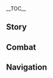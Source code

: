 {{CharacterTabs}}
{{LanguageTabs}}
__TOC__
==Story==
{{VO/Story
|character           = Wriothesley
|language            = ja
|name                = リオセスリ

|vo_01_01_title      = 初めまして…
|vo_01_01_subtitle   = Hello
|vo_01_01_file       = VO_{language}{character} Hello.ogg
|vo_01_01_tx         = どうも、用件を簡潔に説明してくれるかい。ん？仕事の件じゃない？そっちのほうが逆に緊張するんだがな。<br>とにかくまあ、座ってくれ。ついでに、俺のことは「公爵」と呼ぶといい。あいつらがみんなこう呼ぶもんだから、もう慣れちまった。
|vo_01_01_rm         = Doumo, youken wo kanketsu ni setsumei shite kureru kai. N? Shigoto no ken ja nai? Socchi no hou ga gyaku ni kinchou suru nda ga na.<br>Tonikaku maa, suwatte kure. Tsuide ni, ore no koto wa "Koushaku" to yobu to ii. Aitsura ga minna kou yobu mon dakara, mou narechimatta.
|vo_02_01_title      = 世間話·ステッカー
|vo_02_01_subtitle   = Chat: Stickers
|vo_02_01_file       = VO_{language}{character} Chat - Stickers.ogg
|vo_02_01_tx         = 俺の背中にメリュジーヌが描いたステッカーが貼ってあったら、剥がしてくれるかい？
|vo_02_01_rm         = Ore no senaka ni Meryujiinu ga kaita sutekkaa ga hatte attara, hagashite kureru kai?
|vo_02_02_title      = 世間話·ペット
|vo_02_02_subtitle   = Chat: Pets
|vo_02_02_file       = VO_{language}{character} Chat - Pets.ogg
|vo_02_02_tx         = 執務室でペットを飼おうかと考えたことがあったが、日差しすら届かない場所で暮らすなんて、犬や猫が可哀そうすぎると思ってやめたんだ。
|vo_02_02_rm         = Shitsumushitsu de petto wo kaou ka to kangaeta koto ga atta ga, hizashi sura todokanai basho de kurasu nante, inu ya neko ga kawaisou sugiru to omotte yameta nda.
|vo_02_03_title      = 世間話·忠告
|vo_02_03_subtitle   = Chat: Words of Advice
|vo_02_03_file       = VO_{language}{character} Chat - Words of Advice.ogg
|vo_02_03_tx         = 違法行為はしないように。他に何か言っておくことはあったか&mdash;&mdash;ああ、違法行為はやめておいてくれ。
|vo_02_03_rm         = Ihou koui wa shinai you ni. Hoka ni nani ka itte oku koto wa atta ka{{lmdash}} Aa, ihou koui wa yamete oite kure.
|vo_03_01_title      = 雨の日…
|vo_03_01_subtitle   = When It Rains
|vo_03_01_file       = VO_{language}{character} When It Rains.ogg
|vo_03_01_tx         = 雨か？それならよかった。メロピデ要塞で頭の上から水が降ってきたら、それこそ大問題だがな。
|vo_03_01_rm         = Ame ka? Sore nara yokatta. Meropide Yousai de atama no ue kara mizu ga futte kitara, sore koso daimondai da ga na.
|vo_03_02_title      = 雷の日…
|vo_03_02_subtitle   = When Thunder Strikes
|vo_03_02_file       = VO_{language}{character} When Thunder Strikes.ogg
|vo_03_02_tx         = 心の中にやましいことがない限りは、こんな天気でも安眠できるはずさ。
|vo_03_02_rm         = Kokoro no naka ni yamashii koto ga nai kagiri wa, konna tenki de mo anmin dekiru hazu sa.
|vo_03_03_title      = 雪の日…
|vo_03_03_subtitle   = When It Snows
|vo_03_03_file       = VO_{language}{character} When It Snows.ogg
|vo_03_03_tx         = ふむ…水の下の寒さとはやっぱり違うな。
|vo_03_03_rm         = Fumu... Mizu no shita no samusa to wa yappari chigau na.
|vo_03_04_title      = 晴れの日…
|vo_03_04_subtitle   = When the Sun Is Out
|vo_03_04_file       = VO_{language}{character} When the Sun Is Out.ogg
|vo_03_04_tx         = 「太陽の下、新しきものは何ひとつなし」と言うが、いい場所を見つけてピクニックができそうだぞ。
|vo_03_04_rm         = "Taiyou no shita, atarashiki mono wa nani hitotsu nashi" to iu ga, ii basho wo mitsukete pikunikku ga dekisou da zo.
|vo_04_01_title      = おはよう…
|vo_04_01_subtitle   = Good Morning
|vo_04_01_file       = VO_{language}{character} Good Morning.ogg
|vo_04_01_tx         = おはよう。朝刊の天気予報にはどう書いてあった？
|vo_04_01_rm         = Ohayou. Choukan no tenki youhou ni wa dou kaite atta?
|vo_04_02_title      = こんにちは…
|vo_04_02_subtitle   = Good Afternoon
|vo_04_02_file       = VO_{language}{character} Good Afternoon.ogg
|vo_04_02_tx         = この時間帯の特別許可食堂は混んでるからな…執務室まで運んでもらおう。
|vo_04_02_rm         = Kono jikantai no tokubetsu kyokka shokudou wa konderu kara na... Shitsumushitsu made hakonde moraou.
|vo_04_03_title      = こんばんは…
|vo_04_03_subtitle   = Good Evening
|vo_04_03_file       = VO_{language}{character} Good Evening.ogg
|vo_04_03_tx         = もうこんな時間か？アフタヌーンティーを飲み終えたばっかりかと思ってたんだが。
|vo_04_03_rm         = Mou konna jikan ka? Afutanuun tii wo nomioeta bakkari ka to omotteta nda ga.
|vo_04_04_title      = おやすみ…
|vo_04_04_subtitle   = Good Night
|vo_04_04_file       = VO_{language}{character} Good Night.ogg
|vo_04_04_tx         = おやすみ。俺ももう少ししたら寝るさ。この夜の静けさを借りて、色々清算しようと思ってな。
|vo_04_04_rm         = Oyasumi. Ore mo mou sukoshi shitara neru sa. Kono yoru no shizukesa wo karite, iroiro seisan shiyou to omotte na.
|vo_05_01_title      = リオセスリ自身について·誤解
|vo_05_01_subtitle   = About {character}: Misunderstanding
|vo_05_01_file       = VO_{language}{character} About {character} - Misunderstanding.ogg
|vo_05_01_tx         = 俺のことを深すぎる謎に包まれた人物とか、全能すぎる人物だと思ってくれているやつが多いみたいだが…あいにく俺は、二つの目と二つの耳しか持ち合わせてないんだ。メロピデ要塞の隅々にまで、目や耳が届くわけないだろ？
|vo_05_01_rm         = Ore no koto wo fukasugiru nazo ni tsutsumareta jinbutsu to ka, zennou sugiru jinbutsu da to omotte kurete iru yatsu ga ooi mitai da ga... Ainiku ore wa, futatsu no me to futatsu no mimi shika mochiawasete nai nda. Meropide Yousai no sumizumi ni made, me ya mimi ga todoku wake nai daro?
|vo_05_02_title      = リオセスリ自身について·小憩
|vo_05_02_subtitle   = About {character}: Small Breaks
|vo_05_02_quest      = Reborn in the Land of Grievances
|vo_05_02_friendship = 4
|vo_05_02_file       = VO_{language}{character} About {character} - Small Breaks.ogg
|vo_05_02_tx         = 俺の刑期はとっくに終わってるから、今は自由な市民さ。もちろん水の上をぶらつくことだってできる。<br>&mdash;&mdash;案ずることはない。俺がずっと居座ってないとメロピデ要塞が安定して運転できないなんて、かえって不健全だろ？
|vo_05_02_rm         = Ore no keiki wa tokku ni owatteru kara, ima wa jiyuu-na shimin sa. Mochiron mizu no ue wo buratsuku koto datte dekiru.<br>{{lmdash}}Anzuru koto wa nai. Ore ga zutto isuwatte nai to Meropide Yousai ga antei shite unten dekinai nante, kaette fukenzen daro?
|vo_06_01_title      = 収監について…
|vo_06_01_subtitle   = About Us: Committing to Jail
|vo_06_01_quest      = Cataclysm's Quickening
|vo_06_01_file       = VO_{language}{character} About Us - Committing to Jail.ogg
|vo_06_01_tx         = 俺が誰かに抱く第一印象は、たいてい収監登録リストから来てる。どうやらあんたも例外じゃないらしい。
|vo_06_01_rm         = Ore ga dare ka ni idaku daiichi inshou wa, taitei shuukan touroku risuto kara kiteru. Dou yara anta mo reigai ja nai rashii.
|vo_06_02_title      = 釈放について…
|vo_06_02_subtitle   = About Us: Finishing the Jail Term
|vo_06_02_quest      = Cataclysm's Quickening
|vo_06_02_friendship = 6
|vo_06_02_file       = VO_{language}{character} About Us - Finishing the Jail Term.ogg
|vo_06_02_tx         = 利益のやりとりがなくなって、初めて友達になれるって言うだろ？今から始めてもいいぞ。
|vo_06_02_rm         = Rieki no  yaritori ga naku natte, hajimete tomodachi ni nareru tte iu daro? Ima kara hajimete mo ii zo.
|vo_07_01_title      = 「神の目」について…
|vo_07_01_subtitle   = About the [[Vision]]
|vo_07_01_friendship = 4
|vo_07_01_file       = VO_{language}{character} About the Vision.ogg
|vo_07_01_tx         = 昔、囚人から化学薬品を使って元素を使う方法を学んだことがある。「神の目」の配布をどの部門が管理してるのかは知らないが、これくらいの分不相応は、気にしないらしいな。
|vo_07_01_rm         = Mukashi, shuujin kara kagaku yakuhin wo tsukatte genso wo tsukau houhou wo mananda koto ga aru. "Kami no Me" no haifu wo dono bumon ga kanri shiteru no ka wa shiranai ga, kore kurai no bunfu souou wa, ki ni shinai rashii na.
|vo_07_02_title      = シェアしたいこと…
|vo_07_02_subtitle   = Something to Share
|vo_07_02_file       = VO_{language}{character} Something to Share.ogg
|vo_07_02_tx         = 警察隊の捜査から逃げる方法を知ってるかい？&mdash;&mdash;それはな、自分に長ったらしく覚えにくい名前を付けることだ。そしたらやつらが「誰々、手を挙げろ！」と叫びたいとき、詰むからな。
|vo_07_02_rm         = Keisatsutai no sousa kara nigeru houhou wo shitteru kai? {{lmdash}}Sore wa na, jibun ni nagatta rashiku oboenikui namae wo tsukeru koto da. Soshitara yatsura ga "Daredare te wo agero!" to yobitai toki, tsumu kara na.
|vo_07_03_title      = 興味のあること…
|vo_07_03_subtitle   = Interesting Things
|vo_07_03_file       = VO_{language}{character} Interesting Things.ogg
|vo_07_03_tx         = 「働かざる者食うべからず」という言葉は、かなり昔からメロピデ要塞の壁に刻み込まれてる。誰の仕業かは知らんが、水の下じゃ確かに使えるな。
|vo_07_03_rm         = "Hatarakazaru mono kuu bekarazu" to iu kotoba wa, kanari mukashi kara Meropide Yousai no kabe ni kizamikomareteru. Dare no shiwaza ka wa shiran ga, mizu no shita ja tashika tsukaeru na.
|vo_08_01_title      = ヌヴィレットについて…
|vo_08_01_subtitle   = About [[Neuvillette]]
|vo_08_01_friendship = 4
|vo_08_01_file       = VO_{language}{character} About Neuvillette.ogg
|vo_08_01_tx         = 以前、会議のためにヌヴィレットさんから呼ばれたことがあったが、外へ出てパレ·メルモニアの正門についた頃、彼が道端で雨の中に突っ立っているのを見たんだ。傘を差しかけてあげたんだが、礼は言われたものの、不自然な表情だった。恐らく、何かの邪魔をしてしまったのかもな。
|vo_08_01_rm         = Izen, kaigi no tame ni Nuviretto-san kara yobareta koto ga atta ga, soto he dete Pare Merumonia no seimon no tsuita koro, kare ga michibata de ame no naka ni tsuttatte iru no mita nda. Kasa wo sashikakete ageta nda ga, rei wa iwareta mono no, fushizen-na hyoujou datta. Osoraku, nani ka no jama wo shite shimatta no ka mo na.
|vo_08_02_title      = フリーナについて…
|vo_08_02_subtitle   = About [[Furina]]
|vo_08_02_quest      = Reborn in the Land of Grievances
|vo_08_02_friendship = 4
|vo_08_02_file       = VO_{language}{character} About Furina.ogg
|vo_08_02_tx         = 俺が罪を認めるのが早すぎたせいか、フリーナ様は当時の審判でつまらなそうな顔をしながら、早々に退場してしまった。水神様を失望させてしまうなんて、とんだ重大事故さ。ふむ、今後はもっといい茶葉を贈ってさしあげないとな。
|vo_08_02_rm         = Ore ga tsumi wo mitomeru no ga hayasugita sei ka, Furiina-sama wa touji no shinpan de tsumaranasou-na kao wo shinagara, sousou ni taijou shite shimatta. Suijin-sama wo shitsubou sasete shimau nante, tonda juudai jiko sa. Fumu, kongo wa motto ii chaba wo okutte sashiagenai to na.
|vo_08_03_title      = シグウィンについて…
|vo_08_03_subtitle   = About [[Sigewinne]]
|vo_08_03_friendship = 4
|vo_08_03_file       = VO_{language}{character} About Sigewinne.ogg
|vo_08_03_tx         = シグウィン看護師長は医療従事者として持つべきすべての美徳を兼ね備えた人物で、周りの仲間全員に気を配ってる。<br>だが、どうやら俺から一部の悪癖を学んでしまったらしい。例えば…彼女はよくメリュジーヌの友人と賭けをするんだ。俺の所有物により多くのステッカーを貼れたほうが勝ちってな。まあ、別に困っているわけではないが。
|vo_08_03_rm         = Shiguwin kango shichou wa iryou juujisha to shite motsu beki subete no bitoku wo kanesonaeta jinbutsu de, mawari no nakama zen'in ni ki wo kubatteru.<br>Daga, dou yara ore kara ichibu no akuheki wo manande shimatta rashii. Tatoeba... Kanojo wa yoku Meryujiinu no yuujin to kake wo suru nda. Ore no shoyuubutsu ni yori ooku no sutekkaa wo horeta hou ga kachitte na. Maa, betsu ni komatte iru wake de wa nai ga.
|vo_08_04_title      = クロリンデについて…
|vo_08_04_subtitle   = About [[Clorinde]]
|vo_08_04_friendship = 4
|vo_08_04_file       = VO_{language}{character} About Clorinde.ogg
|vo_08_04_tx         = クロリンデさんはあんたの見つけられる範囲じゃ一番いい決闘代理人だと思う。彼女の実力は申し分ないからな。まあ、彼女と勝負したことはないが。その必要がなかったからな。
|vo_08_04_rm         = Kurorinde-san wa anta no mitsukerareru han'i ja ichiban ii kettou dairinin da to omou. Kanojo no jitsuryoku wa moushibun nai kara na. Maa, kanojo to shoubu shita koto wa nai ga. Sono hitsuyou ga nakatta kara na.
|vo_08_05_title      = リネについて…
|vo_08_05_subtitle   = About [[Lyney]]
|vo_08_05_quest      = Cataclysm's Quickening
|vo_08_05_friendship = 4
|vo_08_05_file       = VO_{language}{character} About Lyney.ogg
|vo_08_05_tx         = 認めよう&mdash;&mdash;「壁炉の家」が水の下に仕込んだスパイを処理したのは、ある種の挑発だった。それなのに、あっちのとった措置といえば、子供を数人送りこんで来ただけだった。まったく困ったもんさ。本気で彼らを犠牲にしてもいいと思ってるのか、それとも俺が子供に酷いことはしないのを読んだのか…はぁ。
|vo_08_05_rm         = Mitomeyou{{lmdash}} "Hauzu ovu Heasu" ga mizu no shita ni shikonda supai wo shori shita no wa, aru shi no chouhatsu datta. Sore na no ni, acchi no totta sochi to ieba, kodomo wo suunin okurikonde kita dake datta. Mattaku komatta mon sa. Honki de karera wo gisei ni shite mo ii to omotteru no ka, sore to mo ore ga kodomo ni hidoi koto wa shinai no wo yonda no ka... Haa.
|vo_08_06_title      = ナヴィアについて…
|vo_08_06_subtitle   = About [[Navia]]
|vo_08_06_friendship = 4
|vo_08_06_file       = VO_{language}{character} About Navia.ogg
|vo_08_06_tx         = メロピデ要塞と棘薔薇の会は、物資について一部協力関係を築いてはいるが、それ以上のことはない。ナヴィアさんを信用してないとか、彼女の能力を疑ってるってわけじゃないぞ&mdash;&mdash;実を言えばその真逆さ。ただ、水の上と下の事務にお互い干渉しない、というのが俺とカーレスさんの間の約束だったから、それをそのままにしてるだけだ。
|vo_08_06_rm         = Meropide Yousai to Supiina di Rosura wa, busshi ni tsuite ichibu kyouryoku kankei wo kizuite hairu ga, sore ijou no koto wa nai. Navia-san wo shin'you shite nai to ka, kanojo no nouryoku wo utagatteru tte wake ja nai zo{{lmdash}} Jitsu wo ieba sono magyaku sa. Tada, mizu no ue to shita no jimu  ni otagai kanjou shinai, to iu no ga ore to Kaaresu-san no aida no yakusoku datta kara, sore wo sono mama ni shiteru dake da.
|vo_08_07_title      = エミリエについて…
|vo_08_07_subtitle   = About [[Emilie]]
|vo_08_07_friendship = 4
|vo_08_07_file       = VO_{language}{character} About Emilie.ogg
|vo_08_07_tx         = メロピデ要塞に彼女のサービスは必要ないはずだ。一部の痕跡は「前車の覆るは後車の戒め」として残されてる…匂いだって痕跡の一種だ。違うかい？
|vo_08_07_rm         = Meropide Yousai ni kanojo no saabisu wa hitsuyounai hazu da. Ichibu no konseki wa "zensha no kutsugaeru wa Kousha no imashime" to shite nokosareteru... Nioi datte konseki no isshu da. Chigau kai?
|vo_08_08_title      = シュヴルーズについて…
|vo_08_08_subtitle   = About [[Chevreuse]]
|vo_08_08_friendship = 4
|vo_08_08_file       = VO_{language}{character} About Chevreuse.ogg
|vo_08_08_tx         = 特巡隊に「世話」になった囚人は、基本大人しい。あの隊長さんのおかげだな。
|vo_08_08_rm         = Tokujuntai ni "sewa" ni natta shuujin wa, kihon otonashii. Ano taichou-san no okage da na.
|vo_09_01_title      = リオセスリを知る·1
|vo_09_01_subtitle   = More About {character}: I
|vo_09_01_file       = VO_{language}{character} More About {character} - 01.ogg
|vo_09_01_tx         = 理論上、俺のことをまったく知らない者のほうが、より幸せな生活を送れる。
|vo_09_01_rm         = Rironjou, ore no koto wo mattaku shiranai mono no hou ga, yori shiawase-na seikatsu wo okuru.
|vo_09_02_title      = リオセスリを知る·2
|vo_09_02_subtitle   = More About {character}: II
|vo_09_02_friendship = 3
|vo_09_02_file       = VO_{language}{character} More About {character} - 02.ogg
|vo_09_02_tx         = 俺の身体にある傷跡？かつて深海の巨獣がメロピデ要塞を占拠しようと攻め込んできたときに、そいつとのケンカでできた傷跡…というのはもちろん嘘だ。信じるなよ。
|vo_09_02_rm         = Ore no karada ni aru kizuato? Katsute shinkai no kyojuu ga Meropide Yousai wo senkyo shiyou to semekonde kita toki ni, soitsu to no kenka de dekita kizuato... to iu no wa mochiron uso da. Shinjiruna yo.
|vo_09_03_title      = リオセスリを知る·3
|vo_09_03_subtitle   = More About {character}: III
|vo_09_03_friendship = 4
|vo_09_03_file       = VO_{language}{character} More About {character} - 03.ogg
|vo_09_03_tx         = 知ってるか？手錠っていうのは、型番が近ければ、大抵は共通の鍵で開けられるんだ。俺が持ってるやつだけは例外だけどな。
|vo_09_03_rm         = Shitteru ka? Tejou tte iu no wa, kataban ga chikakereba, taitei wa kyoutsuu no kagi de hirakerareru nda. Ore ga motteru yatsu dake wa reigai dakedo na.
|vo_09_04_title      = リオセスリを知る·4
|vo_09_04_subtitle   = More About {character}: IV
|vo_09_04_quest      = Cataclysm's Quickening
|vo_09_04_friendship = 5
|vo_09_04_file       = VO_{language}{character} More About {character} - 04.ogg
|vo_09_04_tx         = 俺一人の能力には、限りがある。俺は病気の治療もできないし、発明品を作ることもできないだろ？それに、巨大な船を作ることだって、もちろん不可能だ。だが、こういうことをやれる者がどこにいるかを俺は分かっているから、みんなはただ俺の顔を立ててくれるのさ。
|vo_09_04_rm         = Ore hitori no nouryoku ni wa, kagiri ga aru. Ore wa byouki no chiryou mo dekinai shi, hatsumeihin wo tsukuru koto mo dekinai daro? Sore ni, kyodai-na fune wo tsukuru koto datte, mochiron fukanou da. Daga, kou iu koto wo yareru mono ga doko ni iru ka wo ore wa wakatte iru kara, minna wa tada ore no kao wo tatete kureru no sa.
|vo_09_05_title      = リオセスリを知る·5
|vo_09_05_subtitle   = More About {character}: V
|vo_09_05_quest      = Reborn in the Land of Grievances
|vo_09_05_friendship = 6
|vo_09_05_file       = VO_{language}{character} More About {character} - 05.ogg
|vo_09_05_tx         = 今の俺はそれなりにいい暮らしをしてるが、それでも手に入らない一部のものが羨ましい&mdash;&mdash;平和で楽しい子供時代と、簡単に他人を信じることのできる力だ。矛盾してるとか、言いづらいとか、そう思う者もいるらしいが、俺は別にこの気持ちを認めてもいいと思ってる。己の本心に逆らって何になる？
|vo_09_05_rm         = Ima no ore wa sore nari ni ii kurashi wo shiteru ga, sore de mo te ni hairanai ichibu no mono ga urayamashii{{lmdash}} Heiwa de tanoshii kodomo jidai to, kantan ni tanin wo shinjiru koto do dekiru chikara da. Mujun shiteru to ka, iidzurai to ka, sou omou mono mo iru rashii ga, ore wa betsu ni kono kimochi wo mitomete mo ii omotteru. Onore no honshin ni sakaratte nan ni naru?
|vo_10_01_title      = リオセスリの趣味…
|vo_10_01_subtitle   = {character}'s Hobbies
|vo_10_01_file       = VO_{language}{character} Hobbies.ogg
|vo_10_01_tx         = 拳闘？趣味とまでは言えないな。ただ生活するうえで必須のもんさ。他に何かオススメの趣味はあるかい？
|vo_10_01_rm         = Kentou? Shumi to made wa ienai na. Tada seikatsu suru ue de hissu no mon sa. Hoka ni nani ka osusume no shumi wa aru kai?
|vo_10_02_title      = リオセスリの悩み…
|vo_10_02_subtitle   = {character}'s Troubles
|vo_10_02_quest      = Reborn in the Land of Grievances
|vo_10_02_file       = VO_{language}{character} Troubles.ogg
|vo_10_02_tx         = 俺は確かにフォンテーヌ人らしい顔つきをしてるが、百パーセント確定ってわけでもないな&mdash;&mdash;胎海に飛び込んで確認してみるしかないか。
|vo_10_02_rm         = Ore wa tashika ni Fonteenujin tashii kaotsuki wo shiteru ga, hyaku paasento kakutei tte wake de mo nai na{{lmdash}} Taikai ni tobikonde kakunin shite miru shika nai ka.
|vo_10_03_title      = 好きな食べ物…
|vo_10_03_subtitle   = Favorite Food
|vo_10_03_file       = VO_{language}{character} Favorite Food.ogg
|vo_10_03_tx         = コーヒーを飲むなら俺はミルクを入れるほうだ。お茶なら、砂糖二つでいい。
|vo_10_03_rm         = Koohii wo nomu nara ore wa miruku wo ireru hou da. Ocha nara, satou futatsu de ii.
|vo_10_04_title      = 嫌いな食べ物…
|vo_10_04_subtitle   = Least Favorite Food
|vo_10_04_file       = VO_{language}{character} Least Favorite Food.ogg
|vo_10_04_tx         = 看護師長の作ったミルクセーキを飲んだことはあるかい？そうだな…「不毛」の味を味わえるぞ。
|vo_10_04_rm         = Kango shichou no tsukutta mirukuseeki wo nonda koto wa aru kai? Sou da na... "Fumou" no aji wo ajiwaeru zo.
|vo_11_01_title      = 贈り物を受け取る·1
|vo_11_01_subtitle   = Receiving a Gift: I
|vo_11_01_file       = VO_{language}{character} Receiving a Gift - 01.ogg
|vo_11_01_tx         = 完璧なさじ加減だ。俺にはやれそうもないな。
|vo_11_01_rm         = Kanpeki-na saji kaban da. Ore ni wa yaresou mo nai na.
|vo_11_02_title      = 贈り物を受け取る·2
|vo_11_02_subtitle   = Receiving a Gift: II
|vo_11_02_file       = VO_{language}{character} Receiving a Gift - 02.ogg
|vo_11_02_tx         = うまいな。次は俺がご馳走しよう。
|vo_11_02_rm         = Umai na. Tsugi wa ore ga gochisou shiyou.
|vo_11_03_title      = 贈り物を受け取る·3
|vo_11_03_subtitle   = Receiving a Gift: III
|vo_11_03_file       = VO_{language}{character} Receiving a Gift - 03.ogg
|vo_11_03_tx         = お茶を淹れて来る。待っていてくれ。
|vo_11_03_rm         = Ocha wo irete kuru. Matte ite kure.
|vo_12_01_title      = 誕生日…
|vo_12_01_subtitle   = Birthday
|vo_12_01_file       = VO_{language}{character} Birthday.ogg
|vo_12_01_tx         = フォンテーヌの子供なら、両親の願いと祝福と共にこの世に生まれてくるもんだ。だが、この世にいる全員がそうなのだと、俺は信じたい。それと比べれば、俺からの祝福なんていうのはつまらないものになってしまうな。<br>&mdash;&mdash;いや、もしあんたが罪を犯してしまっても、刑期を減らすことはできないぞ。特殊なサービス食を用意するくらいしかできそうにない。だから、誕生日の間は大人しくしててくれ。せっかくのお祝いなんだから、きちんと水の上でやろう。な？
|vo_12_01_rm         = Fonteenu no kodomo nara, ryoushin no negai to shukufuku to tomo ni kono yo ni umarete kuru mo nda. Daga, kono yo ni iru zen'in ga sou na no da to, ore wa shinjitai. Sore to kurabereba, ore kara no shukufuku nante iu no wa tsumaranai mono ni natte shimau na.<br>{{lmdash}}Iya, moshi anta ga tsumi wo okashite shimatte mo, keiki wo herasu koto wa dekinai zo. Tokushu-na saabisu shoku wo youi suru kurai shika dekisou ni nai. Dakara, tanjoubi no aida wa otonashiku shitete kure. Sekkaku no oiwai nandakara, kichinto mizu no ue de yarou. Na?
|vo_13_01_title      = 突破した感想·起
|vo_13_01_subtitle   = Feelings About Ascension: Intro
|vo_13_01_ascension  = 1
|vo_13_01_file       = VO_{language}{character} Feelings About Ascension - 01.ogg
|vo_13_01_tx         = あんたに信用してもらえて、光栄だ。
|vo_13_01_rm         = Anta ni shin'you shite moraete, kouei da.
|vo_13_02_title      = 突破した感想·承
|vo_13_02_subtitle   = Feelings About Ascension: Building Up
|vo_13_02_ascension  = 2
|vo_13_02_file       = VO_{language}{character} Feelings About Ascension - 02.ogg
|vo_13_02_tx         = これで、あんたに恩を返さないといけなくなったな。
|vo_13_02_rm         = Kore de, anta ni on wo kaesanai to ikenaku natta na.
|vo_13_03_title      = 突破した感想·転
|vo_13_03_subtitle   = Feelings About Ascension: Climax
|vo_13_03_ascension  = 4
|vo_13_03_file       = VO_{language}{character} Feelings About Ascension - 03.ogg
|vo_13_03_tx         = はっ、なぜ俺よりも得意げな顔をしてる？
|vo_13_03_rm         = Ha', naze ore yori mo tokuige-na kao wo shiteru?
|vo_13_04_title      = 突破した感想·結
|vo_13_04_subtitle   = Feelings About Ascension: Conclusion
|vo_13_04_ascension  = 6
|vo_13_04_file       = VO_{language}{character} Feelings About Ascension - 04.ogg
|vo_13_04_tx         = 力と希望の兆しは好きだ。この先の未来は、すべてがよくなっていく…そう感じさせてくれるからな。別に悲観的に考えてるわけじゃないぞ、ただ事実を述べてるだけさ。何せ、現実世界では常に物事が順風満帆にいくわけじゃないからな。だが、いいニュースもある。悪い事が起こってしまうときには、俺らは同じ側に立っているはずさ…そうだろ？
|vo_13_04_rm         = Chikara to kibou no kizashi wa suki da. Kono saki no mirai wa, subete ga yoku natte iku... Sou kanjisasete kureru kara na. Betsu ni hikanteki ni kangaeteru wake ja nai zo, tada jijitsu wo nobeteru dake sa. Nanise, genjitsu sekai de wa tsue ni monogoto ga junpuu manpan ni iku wake ja nai kara na. Daga, ii nyuusu mo aru. Warui koto ga okotte shimau toki ni wa, orera wa onaji gawa ni tatteru hazu sa... Sou darou?
|vo_13_04_tl         = 
}}

==Combat==
{{Combat VO
|character           = Wriothesley
|language            = ja

|skill_1_tx          = 始めよう。
|skill_1_rm          = Hajimeyou.
|skill_2_tx          = 逃げるなって。
|skill_2_rm          = Nigeruna tte.
|skill_3_tx          = 少しいいかい。
|skill_3_rm          = Sukoshi ii kai.

|burst_1_tx          = 行ってらっしゃい。
|burst_1_rm          = Itterasshai.
|burst_2_tx          = 寒いから気を付けろよ。
|burst_2_rm          = Samui kara ki wo tsukero yo.
|burst_3_tx          = 恐れなくていいさ、罪に向き合うんだ。
|burst_3_rm          = Osorenakute ii sa, tsumi ni muki-au nda.

|sprint-s_1_file     = Sprint Start 01,Sprint Start 02,Sprint Start 03

|glider_1_file       = Deploying Wind Glider 01,Deploying Wind Glider 02,Deploying Wind Glider 03

|chest_1_tx          = 鍵がついてなかったのか。都合がよかったな。
|chest_1_rm          = Kagi ga tsuitenakatta no ka. Tsugou ga yokatta na.
|chest_2_tx          = とりあえずしまっておこう。いつか役に立つさ。
|chest_2_rm          = Toriaezu shimatte okou. Itsuka yaku ni tatsu sa.
|chest_3_tx          = 主なきもの、公に帰すべし&mdash;&mdash;でも、最初からここには何もなかった。だろ？
|chest_3_rm          = Aruji naki mono, ooyake ni kisu beshi{{lmdash}} Demo, saisho kara koko ni wa nani mo nakatta. Daro?

|low-hp_1_tx         = 焦るな。
|low-hp_1_rm         = Aseruna.
|low-hp_2_tx         = 増援は望めないって？まあいいさ。
|low-hp_2_rm         = Zouen wa nozomenai tte? Maa ii sa.
|low-hp_3_tx         = タイミングを見計らうんだぞ。
|low-hp_3_rm         = Taimingu wo mihakarau nda zo.

|ally-low-hp_1_tx    = 下がれ。
|ally-low-hp_1_rm    = Sagare.
|ally-low-hp_2_tx    = 医務室へ行け。
|ally-low-hp_2_rm    = Imushitsu he ike.

|fallen_1_tx         = すまない、守り切れなかった…
|fallen_1_rm         = Sumanai, mamori-kirenakatta...
|fallen_2_tx         = 大博打の結果がこのザマか…
|fallen_2_rm         = Oobakuchi no kekka ga kono zama ka...
|fallen_3_tx         = 異議なしだ。
|fallen_3_rm         = Igi nashi da.

|hit-l_1_tx          = ずいぶん遠慮がちだな？
|hit-l_1_rm          = Zuibun enryo-gachi da na?
|hit-l_2_file        = Light Hit Taken 02,Light Hit Taken 03,Light Hit Taken 04,Light Hit Taken 05,Light Hit Taken 06

|hit-h_1_file        = Heavy Hit Taken 02
|hit-h_1_tx          = ほほう。
|hit-h_1_rm          = Hohou.
|hit-h_2_file        = Heavy Hit Taken 01,Heavy Hit Taken 03,Heavy Hit Taken 04,Heavy Hit Taken 05,Heavy Hit Taken 06

|join_1_tx           = やるか。
|join_1_rm           = Yaru ka.
|join_2_tx           = 外の仕事か？行こう。
|join_2_rm           = Soto no shigoto ka? Ikou.
|join_3_tx           = 最善を尽くすが、勝利の保証はしないぞ。
|join_3_rm           = Saizen wo tsukusu ga, shouri no hoshou wa shinai zo.

|idle_1_file         = 

|atk-l_1_file        = Light Attack 06,Light Attack 01,Light Attack 02,Light Attack 03,Light Attack 04,Light Attack 05,Light Attack 07

|atk-m_1_file        = Mid Attack 01,Mid Attack 02,Mid Attack 03

|atk-h_1_file        = Heavy Attack 01,Heavy Attack 02,Heavy Attack 03

|climb_1_file        = Climbing 01,Climbing 02,Climbing 03

|climb-b_1_file      = Climbing Breath 01,Climbing Breath 02,Climbing Breath 03

|jump_1_file         = Jumping 01,Jumping 02,Jumping 03,Jumping 04,Jumping 05
}}

==Navigation==
{{Character Navbox|VO-JA}}
